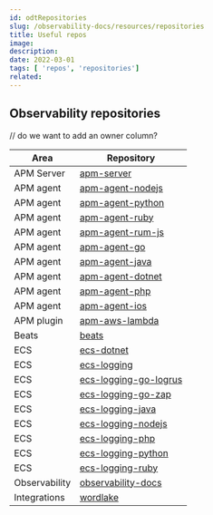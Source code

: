 ---
id: odtRepositories
slug: /observability-docs/resources/repositories
title: Useful repos
image:
description:
date: 2022-03-01
tags: [ 'repos', 'repositories']
related:
---

## Observability repositories

// do we want to add an owner column?

| Area          | Repository                                                                |
| ------------- | ------------------------------------------------------------------------- |
| APM Server    | [apm-server](https://github.com/elastic/apm-server)                       |
| APM agent     | [apm-agent-nodejs](https://github.com/elastic/apm-agent-nodejs)           |
| APM agent     | [apm-agent-python](https://github.com/elastic/apm-agent-python)           |
| APM agent     | [apm-agent-ruby](https://github.com/elastic/apm-agent-ruby)               |
| APM agent     | [apm-agent-rum-js](https://github.com/elastic/apm-agent-rum-js)           |
| APM agent     | [apm-agent-go](https://github.com/elastic/apm-agent-go)                   |
| APM agent     | [apm-agent-java](https://github.com/elastic/apm-agent-java)               |
| APM agent     | [apm-agent-dotnet](https://github.com/elastic/apm-agent-dotnet)           |
| APM agent     | [apm-agent-php](https://github.com/elastic/apm-agent-php)                 |
| APM agent     | [apm-agent-ios](https://github.com/elastic/apm-agent-ios)                 |
| APM plugin    | [apm-aws-lambda](https://github.com/elastic/apm-aws-lambda)               |
| Beats         | [beats](https://github.com/elastic/beats)                                 |
| ECS           | [ecs-dotnet](https://github.com/elastic/ecs-dotnet)                       |
| ECS           | [ecs-logging](https://github.com/elastic/ecs-logging)                     |
| ECS           | [ecs-logging-go-logrus](https://github.com/elastic/ecs-logging-go-logrus) |
| ECS           | [ecs-logging-go-zap](https://github.com/elastic/ecs-logging-go-zap)       |
| ECS           | [ecs-logging-java](https://github.com/elastic/ecs-logging-java)           |
| ECS           | [ecs-logging-nodejs](https://github.com/elastic/ecs-logging-nodejs)       |
| ECS           | [ecs-logging-php](https://github.com/elastic/ecs-logging-php)             |
| ECS           | [ecs-logging-python](https://github.com/elastic/ecs-logging-python)       |
| ECS           | [ecs-logging-ruby](https://github.com/elastic/ecs-logging-ruby)           |
| Observability | [observability-docs](https://github.com/elastic/observability-docs)       |
| Integrations  | [wordlake](https://github.com/elastic/wordlake)                           |